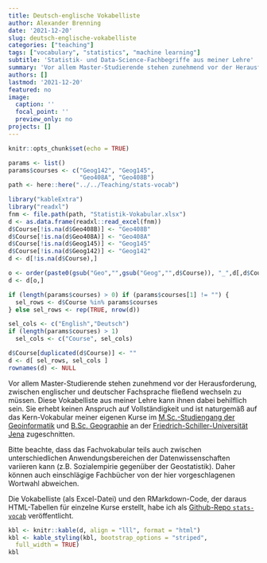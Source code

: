 ```yaml
---
title: Deutsch-englische Vokabelliste
author: Alexander Brenning
date: '2021-12-20'
slug: deutsch-englische-vokabelliste
categories: ["teaching"]
tags: ["vocabulary", "statistics", "machine learning"]
subtitle: 'Statistik- und Data-Science-Fachbegriffe aus meiner Lehre'
summary: 'Vor allem Master-Studierende stehen zunehmend vor der Herausforderung, zwischen englischer und deutscher Fachsprache fließend wechseln zu müssen. Diese Vokabelliste aus meiner Lehre kann ihnen dabei behilflich sein...'
authors: []
lastmod: '2021-12-20'
featured: no
image:
  caption: ''
  focal_point: ''
  preview_only: no
projects: []
---
```




```r
knitr::opts_chunk$set(echo = TRUE)

params <- list()
params$courses <- c("Geog142", "Geog145",
                    "Geo408A", "Geo408B")
path <- here::here("../../Teaching/stats-vocab")

library("kableExtra")
library("readxl")
fnm <- file.path(path, "Statistik-Vokabular.xlsx")
d <- as.data.frame(readxl::read_excel(fnm))
d$Course[!is.na(d$Geo408B)] <- "Geo408B"
d$Course[!is.na(d$Geo408A)] <- "Geo408A"
d$Course[!is.na(d$Geog145)] <- "Geog145"
d$Course[!is.na(d$Geog142)] <- "Geog142"
d <- d[!is.na(d$Course),]

o <- order(paste0(gsub("Geo","",gsub("Geog","",d$Course)), "_",d[,d$Course],c(1:nrow(d))))
d <- d[o,]

if (length(params$courses) > 0) if (params$courses[1] != "") {
  sel_rows <- d$Course %in% params$courses
} else sel_rows <- rep(TRUE, nrow(d))

sel_cols <- c("English","Deutsch")
if (length(params$courses) > 1) 
  sel_cols <- c("Course", sel_cols)

d$Course[duplicated(d$Course)] <- ""
d <- d[ sel_rows, sel_cols ]
rownames(d) <- NULL

```



Vor allem Master-Studierende stehen zunehmend vor der Herausforderung, zwischen englischer und deutscher Fachsprache fließend wechseln zu müssen. Diese Vokabelliste aus meiner Lehre kann ihnen dabei behilflich sein. Sie erhebt keinen Anspruch auf Vollständigkeit und ist naturgemäß auf das Kern-Vokabular meiner eigenen Kurse im [M.Sc.-Studiengang der Geoinformatik](https://www.uni-jena.de/msc_geoinformatik) und [B.Sc. Geographie](https://www.uni-jena.de/bsc_geographie) an der [Friedrich-Schiller-Universität Jena](https://www.uni-jena.de/) zugeschnitten. 

Bitte beachte, dass das Fachvokabular teils auch zwischen unterschiedlichen Anwendungsbereichen der Datenwissenschaften variieren kann (z.B. Sozialempirie gegenüber der Geostatistik). Daher können auch einschlägige Fachbücher von der hier vorgeschlagenen Wortwahl abweichen.

Die Vokabelliste (als Excel-Datei) und den RMarkdown-Code, der daraus HTML-Tabellen für einzelne Kurse erstellt, habe ich als [Github-Repo `stats-vocab`](https://github.com/alexanderbrenning/stats-vocab) veröffentlicht.


```r
kbl <- knitr::kable(d, align = "lll", format = "html")
kbl <- kable_styling(kbl, bootstrap_options = "striped",
  full_width = TRUE)
kbl

```

<img src="https://vg09.met.vgwort.de/na/5635e29f6b52409ebee33ab318cb3e1f" width="1" height="1" alt="">

